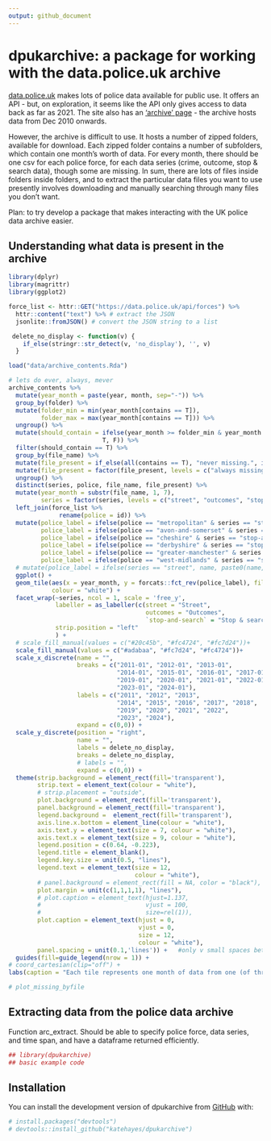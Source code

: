 ```yaml
---
output: github_document
---
```



# dpukarchive: a package for working with the data.police.uk archive

<!-- badges: start -->
<!-- badges: end -->

[data.police.uk](https://data.police.uk) makes lots of police data available for public use. It offers an API - but, on exploration, it seems like the API only gives access to data back as far as 2021. The site also has an ['archive' page](https://data.police.uk/data/archive/) - the archive hosts data from Dec 2010 onwards. <br>

However, the archive is difficult to use. It hosts a number of zipped folders, available for download. Each zipped folder contains a number of subfolders, which contain one month's worth of data. For every month, there should be one csv for each police force, for each data series (crime, outcome, stop & search data), though some are missing. In sum, there are lots of files inside folders inside folders, and to extract the particular data files you want to use presently involves downloading and manually searching through many files you don't want. <br>

Plan: to try develop a package that makes interacting with the UK police data archive easier. 
<!-- I'm trying to take stock of the archive - figure out what data files are absent/present/present in multiple versions, how to interact with the archive in the most efficient way, etc.results='hide',fig.keep='all'-->
 
## Understanding what data is present in the archive

```r
library(dplyr)
library(magrittr)
library(ggplot2)

force_list <- httr::GET("https://data.police.uk/api/forces") %>%
  httr::content("text") %>% # extract the JSON
  jsonlite::fromJSON() # convert the JSON string to a list

 delete_no_display <- function(v) {
    if_else(stringr::str_detect(v, 'no_display'), '', v)
  }

load("data/archive_contents.Rda")

# lets do ever, always, mever
archive_contents %>% 
  mutate(year_month = paste(year, month, sep="-")) %>% 
  group_by(folder) %>% 
  mutate(folder_min = min(year_month[contains == T]),
         folder_max = max(year_month[contains == T])) %>% 
  ungroup() %>% 
  mutate(should_contain = ifelse(year_month >= folder_min & year_month <= folder_max,
                          T, F)) %>% 
  filter(should_contain == T) %>% 
  group_by(file_name) %>% 
  mutate(file_present = if_else(all(contains == T), "never missing.", if_else(all(contains == F), "always missing;", "sometimes missing;"))) %>% 
  mutate(file_present = factor(file_present, levels = c("always missing;", "sometimes missing;", "never missing."))) %>% 
  ungroup() %>% 
  distinct(series, police, file_name, file_present) %>% 
  mutate(year_month = substr(file_name, 1, 7),
         series = factor(series, levels = c("street", "outcomes", "stop-and-search"))) %>% 
  left_join(force_list %>% 
              rename(police = id)) %>% 
  mutate(police_label = ifelse(police == "metropolitan" & series == "stop-and-search", name, paste0(name, 'no_display')),
         police_label = ifelse(police == "avon-and-somerset" & series == "stop-and-search", name, police_label),
         police_label = ifelse(police == "cheshire" & series == "stop-and-search", name, police_label),
         police_label = ifelse(police == "derbyshire" & series == "stop-and-search", name, police_label),
         police_label = ifelse(police == "greater-manchester" & series == "stop-and-search", name, police_label),
         police_label = ifelse(police == "west-midlands" & series == "stop-and-search", name, police_label)) %>% 
  # mutate(police_label = ifelse(series == "street", name, paste0(name, 'no_display'))) %>%
  ggplot() +
  geom_tile(aes(x = year_month, y = forcats::fct_rev(police_label), fill = file_present),
            colour = "white") +
  facet_wrap(~series, ncol = 1, scale = 'free_y',
             labeller = as_labeller(c(street = "Street", 
                                      outcomes = "Outcomes", 
                                      `stop-and-search` = "Stop & search")), 
             strip.position = "left"
             ) +
  # scale_fill_manual(values = c("#20c45b", "#fc4724", "#fc7d24"))+
  scale_fill_manual(values = c("#adabaa", "#fc7d24", "#fc4724"))+
  scale_x_discrete(name = "",
                   breaks = c("2011-01", "2012-01", "2013-01",
                              "2014-01", "2015-01", "2016-01", "2017-01", "2018-01",
                              "2019-01", "2020-01", "2021-01", "2022-01",
                              "2023-01", "2024-01"),
                   labels = c("2011", "2012", "2013", 
                              "2014", "2015", "2016", "2017", "2018",
                              "2019", "2020", "2021", "2022",
                              "2023", "2024"),
                   expand = c(0,0)) +
  scale_y_discrete(position = "right",
                   name = "",
                   labels = delete_no_display,
                   breaks = delete_no_display,
                   # labels = "",
                   expand = c(0,0)) +
  theme(strip.background = element_rect(fill='transparent'),
        strip.text = element_text(colour = "white"),
        # strip.placement = "outside",
        plot.background = element_rect(fill='transparent'),
        panel.background = element_rect(fill='transparent'),
        legend.background =  element_rect(fill='transparent'),
        axis.line.x.bottom = element_line(colour = "white"),
        axis.text.y = element_text(size = 7, colour = "white"),
        axis.text.x = element_text(size = 9, colour = "white"),
        legend.position = c(0.64, -0.223),
        legend.title = element_blank(),
        legend.key.size = unit(0.5, "lines"),
        legend.text = element_text(size = 12,
                                   colour = "white"),
        # panel.background = element_rect(fill = NA, color = "black"),
        plot.margin = unit(c(1,1,1,1), "lines"),
        # plot.caption = element_text(hjust=1.137,
        #                             vjust = 100,
        #                             size=rel(1)),
        plot.caption = element_text(hjust = 0,
                                    vjust = 0,
                                    size = 12,
                                    colour = "white"),
        panel.spacing = unit(0.1,'lines')) +   #only v small spaces between facets
  guides(fill=guide_legend(nrow = 1)) +
# coord_cartesian(clip="off") +
labs(caption = "Each tile represents one month of data from one (of three) data series and one police force\\. \nThe colour of the tile indictates whether the data is present or absent in the folders it\nshould be in:") 

# plot_missing_byfile

```



## Extracting data from the police data archive

Function arc_extract. Should be able to specify police force, data series, and time span, and have a dataframe returned efficiently. 

```r
## library(dpukarchive)
## basic example code
```
 
 
## Installation

You can install the development version of dpukarchive from [GitHub](https://github.com/) with:

``` r
# install.packages("devtools")
# devtools::install_github("katehayes/dpukarchive")
```





